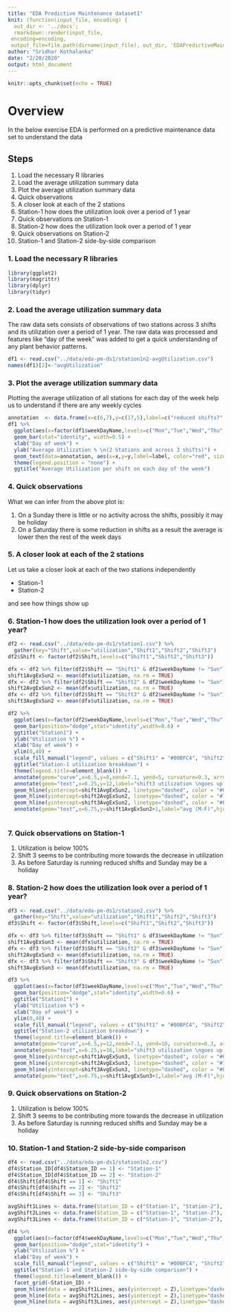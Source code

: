 ```yaml
---
title: "EDA Predictive Maintenance dataset1"
knit: (function(input_file, encoding) {
  out_dir <- '../docs';
  rmarkdown::render(input_file,
 encoding=encoding,
 output_file=file.path(dirname(input_file), out_dir, 'EDAPredictiveMaintenancedataset1.html'))})
author: "Sridhar Kothalanka"
date: "2/20/2020"
output: html_document
---
```


```r
knitr::opts_chunk$set(echo = TRUE)
```

# Overview
In the below exercise EDA is performed on a predictive maintenance data set to understand the data

## Steps
1. Load the necessary R libraries
2. Load the average utilization summary data
3. Plot the average utilization summary data
4. Quick observations
5. A closer look at each of the 2 stations
6. Station-1 how does the utilization look over a period of 1 year
7. Quick observations on Station-1
8. Station-2 how does the utilization look over a period of 1 year
9. Quick observations on Station-2
10. Station-1 and Station-2 side-by-side comparison

### 1. Load the necessary R libraries
```r
library(ggplot2)
library(magrittr)
library(dplyr)
library(tidyr)
```

### 2. Load the average utilization summary data

The raw data sets consists of observations of two stations across 3 shifts and its utilization over a period of 1 year. The raw data was processed and features like "day of the week" was added to get a quick understanding of any plant behavior patterns.

```r
df1 <- read.csv("../data/eda-pm-ds1/station1n2-avgUtilization.csv")
names(df1)[2]<-"avgUtilization"
```

### 3. Plot the average utilization summary data

Plotting the average utilization of all stations for each day of the week help us to understand if there are any weekly cycles

```r
annotation  <- data.frame(x=c(6,7),y=c(17,5),label=c("reduced shifts?","holiday?"))
df1 %>% 
  ggplot(aes(x=factor(df1$weekDayName,levels=c("Mon","Tue","Wed","Thu","Fri","Sat","Sun")), y=avgUtilization)) + 
  geom_bar(stat="identity", width=0.5) +
  xlab("Day of week") +
  ylab("Average Utilization % \n(2 Stations and across 3 shifts)") +
  geom_text(data=annotation, aes(x=x,y=y,label=label, color="red", size=7, angle=0, fontface="bold")) +
  theme(legend.position = "none") +
  ggtitle("Average Utilization per shift on each day of the week")

```

### 4. Quick observations
What we can infer from the above plot is:

1. On a Sunday there is little or no activity across the shifts, possibly it may be holiday
2. On a Saturday there is some reduction in shifts as a result the average is lower then the rest of the week days

### 5. A closer look at each of the 2 stations
Let us take a closer look at each of the two stations independently

* Station-1
* Station-2

and see how things show up

### 6. Station-1 how does the utilization look over a period of 1 year?
```r
df2 <- read.csv("../data/eda-pm-ds1/station1.csv") %>%
  gather(key="Shift",value="utilization","Shift1","Shift2","Shift3")
df2$Shift <- factor(df2$Shift,levels=c("Shift1","Shift2","Shift3"))

dfx <- df2 %>% filter(df2$Shift == "Shift1" & df2$weekDayName != "Sun") %>% select(utilization)
shift1AvgExSun2 <- mean(dfx$utilization, na.rm = TRUE)
dfx <- df2 %>% filter(df2$Shift == "Shift2" & df2$weekDayName != "Sun") %>% select(utilization)
shift2AvgExSun2 <- mean(dfx$utilization, na.rm = TRUE)
dfx <- df2 %>% filter(df2$Shift == "Shift3" & df2$weekDayName != "Sun") %>% select(utilization)
shift3AvgExSun2 <- mean(dfx$utilization, na.rm = TRUE)

df2 %>% 
  ggplot(aes(x=factor(df2$weekDayName,levels=c("Mon","Tue","Wed","Thu","Fri","Sat","Sun")), y=utilization,fill=Shift)) + 
  geom_bar(position="dodge",stat="identity",width=0.6) +
  ggtitle("Station1") +
  ylab("Utilization %") +
  xlab("Day of week") +
  ylim(0,40) +
  scale_fill_manual("legend", values = c("Shift1" = "#00BFC4", "Shift2" = "#7CAE00", "Shift3" = "#F8766D")) +
  ggtitle("Station-1 utilization breakdown") +
  theme(legend.title=element_blank()) +
  annotate(geom="curve",x=6.5,y=8,xend=7.1, yend=5, curvature=0.3, arrow=arrow(length=unit(2,"mm"))) +
  annotate(geom="text",x=6.25,y=12,label="shift3 utilization \ngoes up before \nworkweek",hjust="left") +
  geom_hline(yintercept=shift1AvgExSun2, linetype="dashed", color = "#00BFC4", size=1) +
  geom_hline(yintercept=shift2AvgExSun2, linetype="dashed", color = "#7CAE00", size=1) +
  geom_hline(yintercept=shift3AvgExSun2, linetype="dashed", color = "#F8766D", size=1) +
  annotate(geom="text",x=6.75,y=shift1AvgExSun2+1,label="avg (M-F)",hjust="left")
  
```

### 7. Quick observations on Station-1
1. Utilization is below 100%
2. Shift 3 seems to be contributing more towards the decrease in utilization
3. As before Saturday is running reduced shifts and Sunday may be a holiday


### 8. Station-2 how does the utilization look over a period of 1 year?
```r
df3 <- read.csv("../data/eda-pm-ds1/station2.csv") %>%
  gather(key="Shift",value="utilization","Shift1","Shift2","Shift3")
df3$Shift <- factor(df3$Shift,levels=c("Shift1","Shift2","Shift3"))

dfx <- df3 %>% filter(df3$Shift == "Shift1" & df3$weekDayName != "Sun") %>% select(utilization)
shift1AvgExSun3 <- mean(dfx$utilization, na.rm = TRUE)
dfx <- df3 %>% filter(df3$Shift == "Shift2" & df3$weekDayName != "Sun") %>% select(utilization)
shift2AvgExSun3 <- mean(dfx$utilization, na.rm = TRUE)
dfx <- df3 %>% filter(df3$Shift == "Shift3" & df3$weekDayName != "Sun") %>% select(utilization)
shift3AvgExSun3 <- mean(dfx$utilization, na.rm = TRUE)

df3 %>% 
  ggplot(aes(x=factor(df3$weekDayName,levels=c("Mon","Tue","Wed","Thu","Fri","Sat","Sun")), y=utilization,fill=Shift)) + 
  geom_bar(position="dodge",stat="identity",width=0.6) +
  ggtitle("Station1") +
  ylab("Utilization %") +
  xlab("Day of week") +
  ylim(0,40) +
  scale_fill_manual("legend", values = c("Shift1" = "#00BFC4", "Shift2" = "#7CAE00", "Shift3" = "#F8766D")) +
  ggtitle("Station-2 utilization breakdown") +
  theme(legend.title=element_blank()) +
  annotate(geom="curve",x=6.5,y=12,xend=7.1, yend=10, curvature=0.3, arrow=arrow(length=unit(2,"mm"))) +
  annotate(geom="text",x=6.25,y=16,label="shift3 utilization \ngoes up before \nworkweek",hjust="left") +
  geom_hline(yintercept=shift1AvgExSun3, linetype="dashed", color = "#00BFC4", size=1) +
  geom_hline(yintercept=shift2AvgExSun3, linetype="dashed", color = "#7CAE00", size=1) +
  geom_hline(yintercept=shift3AvgExSun3, linetype="dashed", color = "#F8766D", size=1) +
  annotate(geom="text",x=6.75,y=shift1AvgExSun3+1,label="avg (M-F)",hjust="left")
```

### 9. Quick observations on Station-2
1. Utilization is below 100%
2. Shift 3 seems to be contributing more towards the decrease in utilization
3. As before Saturday is running reduced shifts and Sunday may be a holiday

### 10. Station-1 and Station-2 side-by-side comparison

```r
df4 <- read.csv("../data/eda-pm-ds1/station1n2.csv") 
df4$Station_ID[df4$Station_ID == 1] <- "Station-1"
df4$Station_ID[df4$Station_ID == 2] <- "Station-2"
df4$Shift[df4$Shift == 1] <- "Shift1"
df4$Shift[df4$Shift == 2] <- "Shift2"
df4$Shift[df4$Shift == 3] <- "Shift3"

avgShift1Lines <- data.frame(Station_ID = c("Station-1", "Station-2"), Z = c(shift1AvgExSun2,shift1AvgExSun3))
avgShift2Lines <- data.frame(Station_ID = c("Station-1", "Station-2"), Z = c(shift2AvgExSun2, shift2AvgExSun3))
avgShift3Lines <- data.frame(Station_ID = c("Station-1", "Station-2"), Z = c(shift3AvgExSun2, shift3AvgExSun3))

df4 %>% 
  ggplot(aes(x=factor(df4$weekDayName,levels=c("Mon","Tue","Wed","Thu","Fri","Sat","Sun")), y=avgUtilization,fill=Shift)) + 
  geom_bar(position="dodge",stat="identity") +
  ylab("Utilization %") +
  xlab("Day of week") +
  scale_fill_manual("legend", values = c("Shift1" = "#00BFC4", "Shift2" = "#7CAE00", "Shift3" = "#F8766D")) +
  ggtitle("Station-1 and Station-2 side-by-side comparison") +
  theme(legend.title=element_blank()) +
  facet_grid(~Station_ID) +
  geom_hline(data = avgShift1Lines, aes(yintercept = Z),linetype="dashed", color = "#00BFC4", size=1) +
  geom_hline(data = avgShift2Lines, aes(yintercept = Z),linetype="dashed", color = "#7CAE00", size=1) +
  geom_hline(data = avgShift3Lines, aes(yintercept = Z),linetype="dashed", color = "#F8766D", size=1) 
```  


